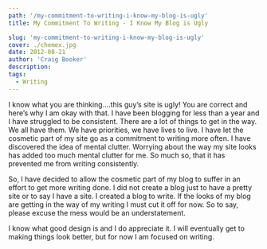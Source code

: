 ```yaml
---
path: '/my-commitment-to-writing-i-know-my-blog-is-ugly'
title: My Commitment To Writing - I Know My Blog is Ugly

slug: 'my-commitment-to-writing-i-know-my-blog-is-ugly'
cover: ./chemex.jpg
date: 2012-08-21
author: 'Craig Booker'
description:
tags:
  - Writing
---
```


I know what you are thinking….this guy’s site is ugly! You are correct and here’s why I am okay with that. I have been blogging for less than a year and I have struggled to be consistent. There are a lot of things to get in the way. We all have them. We have priorities, we have lives to live. I have let the cosmetic part of my site go as a commitment to writing more often. I have discovered the idea of mental clutter. Worrying about the way my site looks has added too much mental clutter for me. So much so, that it has prevented me from writing consistently.

So, I have decided to allow the cosmetic part of my blog to suffer in an effort to get more writing done. I did not create a blog just to have a pretty site or to say I have a site. I created a blog to write. If the looks of my blog are getting in the way of my writing I must cut it off for now. So to say, please excuse the mess would be an understatement.

I know what good design is and I do appreciate it. I will eventually get to making things look better, but for now I am focused on writing.
